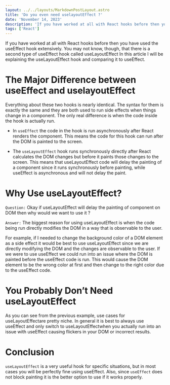 ```yaml
---
layout: ../../layouts/MarkdownPostLayout.astro
title: 'Do you even need uselayoutEffect ?'
date: 'November 14, 2023'
description: 'If you have worked at all with React hooks before then you have used the useEffect hook extensively. You may not know, though, that there is a second type of useEffect hook called useLayoutEffect In this article I will be explaining the useLayoutEffect hook and comparing it to useEffect.'
tags: ['React']
---
```


If you have worked at all with React hooks before then you have used the useEffect hook extensively. You may not know, though, that there is a second type of useEffect hook called useLayoutEffect In this article I will be explaining the useLayoutEffect hook and comparing it to useEffect.

# The Major Difference between useEffect and uselayoutEffect

Everything about these two hooks is nearly identical. The syntax for them is exactly the same and they are both used to run side effects when things change in a component. The only real difference is when the code inside the hook is actually run.

-  In `useEffect` the code in the hook is run asynchronously after React renders the component. This means the code for this hook can run after the DOM is painted to the screen.

-  The `useLayoutEffect` hook runs synchronously directly after React calculates the DOM changes but before it paints those changes to the screen. This means that useLayoutEffect code will delay the painting of a component since it runs synchronously before painting, while useEffect is asynchronous and will not delay the paint.

# Why Use useLayoutEffect?

`Question:` Okay if useLayoutEffect will delay the painting of component on DOM then why would we want to use it ?

`Answer:` The biggest reason for using useLayoutEffect is when the code being run directly modifies the DOM in a way that is observable to the user.

For example, if I needed to change the background color of a DOM element as a side effect it would be best to use useLayoutEffect since we are directly modifying the DOM and the changes are observable to the user. If we were to use useEffect we could run into an issue where the DOM is painted before the useEffect code is run. This would cause the DOM element to be the wrong color at first and then change to the right color due to the useEffect code.

# You Probably Don’t Need useLayoutEffect

As you can see from the previous example, use cases for useLayoutEffectare pretty niche. In general it is best to always use useEffect and only switch to useLayoutEffectwhen you actually run into an issue with useEffect causing flickers in your DOM or incorrect results.

# Conclusion

`useLayoutEffect` is a very useful hook for specific situations, but in most cases you will be perfectly fine using useEffect. Also, since `useEffect` does not block painting it is the better option to use if it works properly.
